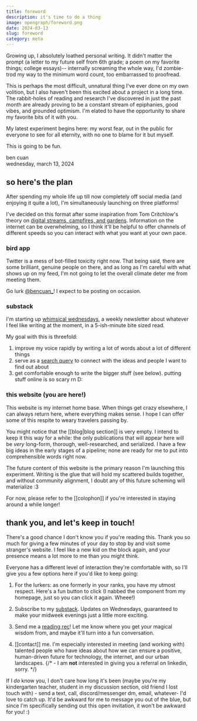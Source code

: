 ```yaml
---
title: foreword
description: it's time to do a thing
image: opengraph/foreword.png
date: 2024-03-13
slug: foreword
category: meta
---
```


Growing up, I absolutely loathed personal writing. It didn't matter the prompt (a letter to my future self from 6th grade; a poem on my favorite things; college essays)-- internally screaming the whole way, I'd zombie-trod my way to the minimum word count, too embarrassed to proofread.

This is perhaps the most difficult, unnatural thing I've ever done on my own volition, but I also haven't been this excited about a project in a long time. The rabbit-holes of reading and research I've discovered in just the past month are already proving to be a constant stream of epiphanies, good vibes, and grounded optimism. I'm elated to have the opportunity to share my favorite bits of it with you.

 My latest experiment begins here: my worst fear, out in the public for everyone to see for all eternity, with no one to blame for it but myself.

This is going to be fun.

ben cuan<br/>
wednesday, march 13, 2024

## so here's the plan

After spending my whole life up till now completely off social media (and enjoying it quite a lot), I'm simultaneously launching on three platforms! 

I've decided on this format after some inspiration from Tom Critchlow's theory on [digital streams, campfires, and gardens](https://tomcritchlow.com/2018/10/10/of-gardens-and-wikis/). Information on the internet can be overwhelming, so I think it'll be helpful to offer channels of different speeds so you can interact with what you want at your own pace.


### <FontAwesomeIcon icon={faTwitter} /> bird app
Twitter is a mess of bot-filled toxicity right now. That being said, there are some brilliant, genuine people on there, and as long as I'm careful with what shows up on my feed, I'm not going to let the overall climate deter me from meeting them.

Go lurk [@bencuan_](https://twitter.com/bencuan_)! I expect to be posting on occasion.

### <SiSubstack /> substack
I'm starting up [whimsical wednesdays](https://bencuan.substack.com), a weekly newsletter about whatever I feel like writing at the moment, in a 5-ish-minute bite sized read.

My goal with this is threefold:
1. improve my voice rapidly by writing a lot of words about a lot of different things
2. serve as a [search query](https://www.henrikkarlsson.xyz/p/search-query) to connect with the ideas and people I want to find out about
3. get comfortable enough to write the bigger stuff (see below). putting stuff online is so scary rn <span class="fraktion">D:</span>

### <FontAwesomeIcon icon={faLocationDot} /> this website (you are here!)
This website is my internet home base. When things get crazy elsewhere, I can always return here, where everything makes sense. I hope I can offer some of this respite to weary travelers passing by.

You might notice that the [[blog|blog section]] is very empty. I intend to keep it this way for a while: the only publications that will appear here will be *very* long-form, thorough, well-researched, and serialized. I have a few big ideas in the early stages of a pipeline; none are ready for me to put into comprehensible words right now.

The future content of this website is the primary reason I'm launching this experiment. Writing is the glue that will hold my scattered builds together, and without community alignment, I doubt any of this future scheming will materialize :3

For now, please refer to the [[colophon]] if you're interested in staying around a while longer!

## thank you, and let's keep in touch!
There's a good chance I don't know you if you're reading this. Thank you so much for giving a few minutes of your day to stop by and visit some stranger's website. I feel like a new kid on the block again, and your presence means a lot more to me than you might think.

Everyone has a different level of interaction they're comfortable with, so I'll give you a few options here if you'd like to keep going:

1. For the lurkers: as one formerly in your ranks, you have my utmost respect. Here's a fun button to click (I nabbed the component from my homepage, just so you can click it again. Wheee!)

<span class="visitors"><Visitors client:idle /></span>

2. Subscribe to my [substack](https://bencuan.substack.com). Updates on Wednesdays, guaranteed to make your midweek evenings just a little more exciting.

3. Send me a [reading rec](https://tally.so/r/meeJ1J)! Let me know where you get your magical wisdom from, and maybe it'll turn into a fun conversation.

4. [[contact]] me. I'm especially interested in meeting (and working with) talented people who have ideas about how we can ensure a positive, human-driven future for technology, the internet, and our urban landscapes.
	{/* - I am **not** interested in giving you a referral on linkedin, sorry. */}

If I *do* know you, I don't care how long it's been (maybe you're my kindergarten teacher, student in my discussion section, old friend I lost touch with) - send a text, call, discord/messenger dm, email, whatever-  I'd love to catch up.  It'd be awkward for me to message you out of the blue, but since I'm specifically sending out this open invitation, it won't be awkward for you! :)
